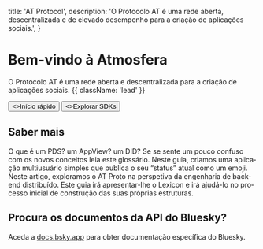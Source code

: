 
  title: 'AT Protocol',
  description:
    'O Protocolo AT é uma rede aberta, descentralizada e de elevado desempenho para a criação de aplicações sociais.',
}


<HeroPattern />

# Bem-vindo à Atmosfera

O Protocolo AT é uma rede aberta e descentralizada para a criação de aplicações sociais. {{ className: 'lead' }}

<div className="not-prose mb-16 mt-6 flex gap-3">
  <Button href="/guides/applications" arrow="right">
    <>Início rápido</>
  </Button>
  <Button href="/sdks" variant="outline">
    <>Explorar SDKs</>
  </Button>
</div>

<Guides lang="pt-PT" />

<Specs lang="pt-PT" />

## Saber mais

<div className="xl:grid grid-cols-2 gap-12 xl:max-w-none border-t border-zinc-900/5 dark:border-zinc-700 pt-10 mt-4">

<ArticleSummary tag="Guide" title="Glossário de termos" href="/guides/glossary">
  O que é um PDS? um AppView? um DID? Se se sente um pouco confuso com os novos conceitos leia este glossário.
</ArticleSummary>

<ArticleSummary tag="Guide" title="Uma introdução rápida à construção no ATProto" href="/guides/applications">
  Neste guia, criamos uma aplicação multiusuário simples que publica o seu “status” atual como um emoji.
</ArticleSummary>

<ArticleSummary tag="Article" title="ATProto para engenheiros de sistemas distribuídos" href="/articles/atproto-for-distsys-engineers">
  Neste artigo, exploramos o AT Proto na perspetiva da engenharia de back-end distribuído.
</ArticleSummary>

<ArticleSummary tag="Guide" title="O que é o Lexicon e como é que o utilizo para criar uma estrutura?" href="/guides/lexicon">
  Este guia irá apresentar-lhe o Lexicon e irá ajudá-lo no processo inicial de construção das suas próprias estruturas.
</ArticleSummary>

</div>

<div className="flex flex-col xl:grid grid-cols-3 gap-12 xl:max-w-none border-t border-zinc-900/5 dark:border-zinc-700 pt-10 mt-4">

<ImageCard image={WebWithoutWallsPng} href="https://www.youtube.com/watch?v=F1sJW6nTP6E" title="Web Sem Limites - Palestra no React Universe 2024" tag="Talk" description="Uma introdução ao Protocolo AT apresentada por Dan Abramov no React Universe Conf 2024"/>

<ImageCard image={DotMediaInterviewPng} href="https://flipboard.video/w/ophhJTECuL7fcBNbUitV3q" title="Tornar a Identidade Novamente Central, com Jay Graber, da Bluesky" tag="Interview" description="Uma entrevista entre Jay Graber e o diretor executivo da Flipboard, Mike McCue, sobre como tornar as redes sociais mais parecidas com a Web."/>

<ImageCard image={WhitepaperPng} href="https://arxiv.org/abs/2402.03239" title="Bluesky e o Protocolo AT: Redes sociais descentralizadas e utilizáveis" tag="Whitepaper" description="Um documento técnico da autoria de Martin Kleppman e da equipa do Protocolo AT."/>

</div>

## Procura os documentos da API do Bluesky?

Aceda a [docs.bsky.app](https://docs.bsky.app) para obter documentação específica do Bluesky.
